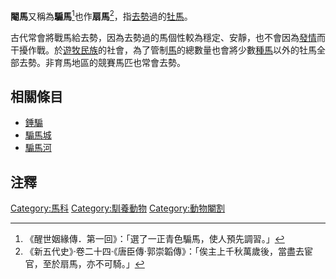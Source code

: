 '''閹馬'''又稱為'''騸馬'''<ref>《醒世姻緣傳．第一回》：「選了一正青色騸馬，使人預先調習。」</ref>也作'''扇馬'''<ref>《新五代史》·卷二十四·《唐臣傳·郭崇韜傳》：「俟主上千秋萬歲後，當盡去宦官，至於扇馬，亦不可騎。」</ref>，指[[去勢|去勢]]過的[[牡馬|牡馬]]。

古代常會將戰馬給去勢，因為去勢過的馬個性較為穩定、安靜，也不會因為[[發情|發情]]而干擾作戰。於[[遊牧民族|遊牧民族]]的社會，為了管制[[馬|馬]]的總數量也會將少數[[種馬|種馬]]以外的牡馬全部去勢。非育馬地區的競賽馬匹也常會去勢。

==相關條目==
*[[錘騸|錘騸]]
*[[騸馬城|騸馬城]]
*[[騸馬河|騸馬河]]

==注釋==
{{reflist}}

{{Authority control}}
[[Category:馬科|Category:馬科]]
[[Category:馴養動物|Category:馴養動物]]
[[Category:動物閹割|Category:動物閹割]]